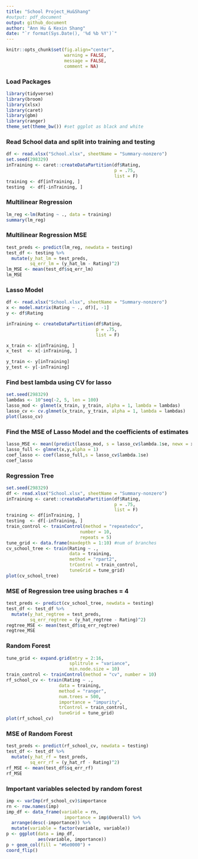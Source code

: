 ```yaml
---
title: "School Project_Hu&Shang"
#output: pdf_document
output: github_document
author: "Ann Hu & Kexin Shang"
date: "`r format(Sys.Date(), '%d %b %Y')`"
---
```


```r
knitr::opts_chunk$set(fig.align="center",
                      warning = FALSE,
                      message = FALSE,
                      comment = NA)
```

### Load Packages

```r
library(tidyverse)
library(broom)
library(xlsx)
library(caret)
library(gbm)
library(ranger)
theme_set(theme_bw()) #set ggplot as black and white
```

### Read School data and split into training and testing
```r
df <- read.xlsx("School.xlsx", sheetName = "Summary-nonzero")
set.seed(298329)
inTraining <- caret::createDataPartition(df$Rating, 
                                         p = .75,
                                         list = F)
training <- df[inTraining, ]
testing  <- df[-inTraining, ]
```


### Multilinear Regression
```r
lm_reg <-lm(Rating ~ ., data = training)
summary(lm_reg)
```

### Multilinear Regression MSE
```r
test_preds <- predict(lm_reg, newdata = testing)
test_df <- testing %>%
  mutate(y_hat_lm = test_preds,
         sq_err_lm = (y_hat_lm - Rating)^2)
lm_MSE <- mean(test_df$sq_err_lm)
lm_MSE
```

### Lasso Model
```r
df <- read.xlsx("School.xlsx", sheetName = "Summary-nonzero")
x <- model.matrix(Rating ~ ., df)[, -1]
y <- df$Rating

inTraining <- createDataPartition(df$Rating, 
                                  p = .75,
                                  list = F)

x_train <- x[inTraining, ]
x_test  <- x[-inTraining, ]

y_train <- y[inTraining]
y_test <- y[-inTraining]
```

### Find best lambda using CV for lasso
```r
set.seed(298329)
lambdas <- 10^seq(-2, 5, len = 100)
lasso_mod <- glmnet(x_train, y_train, alpha = 1, lambda = lambdas)
lasso_cv <- cv.glmnet(x_train, y_train, alpha = 1, lambda = lambdas)
plot(lasso_cv)
```

### Find the MSE of Lasso Model and the coefficients of estimates
```r
lasso_MSE <- mean((predict(lasso_mod, s = lasso_cv$lambda.1se, newx = x_test) - y_test)^2)
lasso_full <- glmnet(x,y,alpha = 1)
coef_lasso <- coef(lasso_full,s = lasso_cv$lambda.1se)
coef_lasso
```

### Regression Tree
```r
set.seed(298329)
df <- read.xlsx("School.xlsx", sheetName = "Summary-nonzero")
inTraining <- caret::createDataPartition(df$Rating, 
                                         p = .75,
                                         list = F)
training <- df[inTraining, ]
testing  <- df[-inTraining, ]
train_control <- trainControl(method = "repeatedcv",
                            number = 10, 
                            repeats = 5)
tune_grid <- data.frame(maxdepth = 1:10) #num of branches
cv_school_tree <- train(Rating ~ ., 
                        data = training,
                        method = "rpart2", 
                        trControl = train_control,
                        tuneGrid = tune_grid)
plot(cv_school_tree)
```

### MSE of Regression tree using braches = 4
```r
test_preds <- predict(cv_school_tree, newdata = testing)
test_df <- test_df %>%
  mutate(y_hat_regtree = test_preds,
         sq_err_regtree = (y_hat_regtree - Rating)^2)
regtree_MSE <- mean(test_df$sq_err_regtree)
regtree_MSE
```

### Random Forest
```r
tune_grid <- expand.grid(mtry = 2:16,
                        splitrule = "variance",
                        min.node.size = 10)
train_control <- trainControl(method = "cv", number = 10)
rf_school_cv <- train(Rating ~ .,
                    data = training,
                    method = "ranger",
                    num.trees = 500,
                    importance = "impurity",
                    trControl = train_control,
                    tuneGrid = tune_grid)
plot(rf_school_cv)
```

### MSE of Random Forest 
```r
test_preds <- predict(rf_school_cv, newdata = testing)
test_df <- test_df %>%
  mutate(y_hat_rf = test_preds,
         sq_err_rf = (y_hat_rf - Rating)^2)
rf_MSE <- mean(test_df$sq_err_rf)
rf_MSE
```

### Important variables selected by random forest
```r
imp <- varImp(rf_school_cv)$importance
rn <- row.names(imp)
imp_df <- data_frame(variable = rn,
                      importance = imp$Overall) %>%
  arrange(desc(-importance)) %>%
  mutate(variable = factor(variable, variable))
p <- ggplot(data = imp_df,
            aes(variable, importance))
p + geom_col(fill = "#6e0000") +
coord_flip()
```


